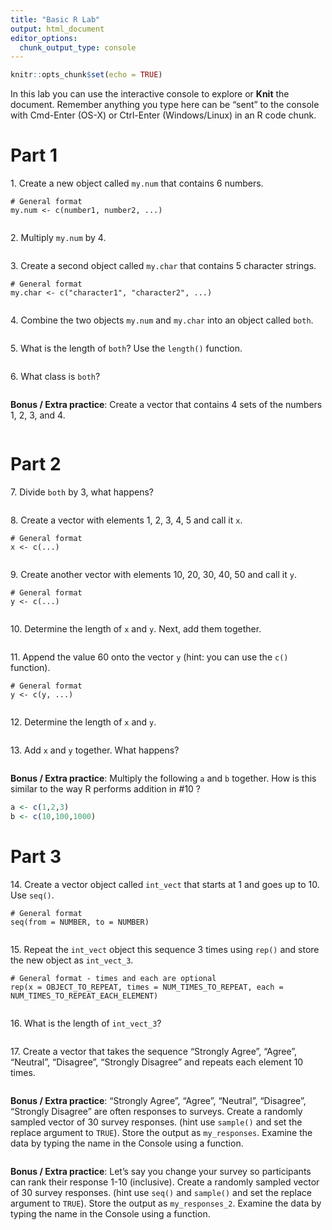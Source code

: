 ```yaml
---
title: "Basic R Lab"
output: html_document
editor_options: 
  chunk_output_type: console
---
```


```r
knitr::opts_chunk$set(echo = TRUE)
```


In this lab you can use the interactive console to explore or **Knit** the document. 
Remember anything you type here can be "sent" to the console with Cmd-Enter (OS-X) or Ctrl-Enter (Windows/Linux) in an R code chunk.


# Part 1

1\. Create a new object called `my.num` that contains 6 numbers.

```
# General format
my.num <- c(number1, number2, ...)
```

```r

```


2\. Multiply `my.num` by 4.

```r

```


3\. Create a second object called `my.char` that contains 5 character strings.

```
# General format
my.char <- c("character1", "character2", ...)
```

```r

```


4\. Combine the two objects `my.num` and `my.char` into an object called `both`.

```r

```


5\. What is the length of `both`? Use the `length()` function.

```r

```


6\. What class is `both`?

```r

```


**Bonus / Extra practice**: Create a vector that contains 4 sets of the numbers 1, 2, 3, and 4.

```r

```


# Part 2

7\. Divide `both` by 3, what happens?

```r

```


8\. Create a vector with elements 1, 2, 3, 4, 5 and call it `x`.

```
# General format
x <- c(...)
```

```r

```


9\. Create another vector with elements 10, 20, 30, 40, 50 and call it `y`.

```
# General format
y <- c(...)
```

```r

```


10\. Determine the length of `x` and `y`. Next, add them together.

```r

```


11\. Append the value 60 onto the vector `y` (hint: you can use the `c()` function).

```
# General format
y <- c(y, ...)
```

```r

```


12\. Determine the length of `x` and `y`.

```r

```


13\. Add `x` and `y` together. What happens?

```r

```


**Bonus / Extra practice**: Multiply the following `a` and `b` together. How is this similar to the way R performs addition in #10 ?

```r
a <- c(1,2,3)
b <- c(10,100,1000)

```


# Part 3

14\. Create a vector object called `int_vect` that starts at 1 and goes up to 10. Use `seq()`.

```
# General format
seq(from = NUMBER, to = NUMBER)
```

```r

```


15\. Repeat the `int_vect` object this sequence 3 times using `rep()` and store the new object as `int_vect_3`.

```
# General format - times and each are optional
rep(x = OBJECT_TO_REPEAT, times = NUM_TIMES_TO_REPEAT, each = NUM_TIMES_TO_REPEAT_EACH_ELEMENT)
```

```r

```


16\. What is the length of `int_vect_3`?

```r

```


17\. Create a vector that takes the sequence "Strongly Agree", "Agree", "Neutral", "Disagree", "Strongly Disagree" and repeats each element 10 times.

```r

```


**Bonus / Extra practice**: "Strongly Agree", "Agree", "Neutral", "Disagree", "Strongly Disagree" are often responses to surveys. Create a randomly sampled vector of 30 survey responses. (hint use `sample()` and set the replace argument to `TRUE`). Store the output as `my_responses`. Examine the data by typing the name in the Console using a function.

```r

```


**Bonus / Extra practice**: Let's say you change your survey so participants can rank their response 1-10 (inclusive). Create a randomly sampled vector of 30 survey responses. (hint use `seq()` and `sample()` and set the replace argument to `TRUE`). Store the output as `my_responses_2`. Examine the data by typing the name in the Console using a function.

```r

```
